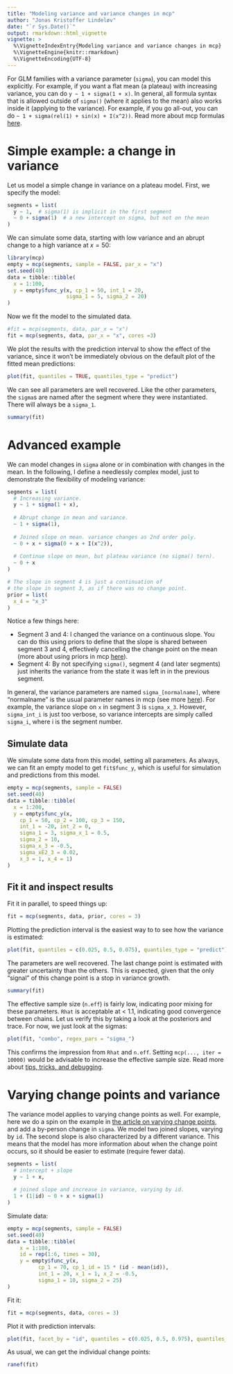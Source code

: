```yaml
---
title: "Modeling variance and variance changes in mcp"
author: "Jonas Kristoffer Lindeløv"
date: "`r Sys.Date()`"
output: rmarkdown::html_vignette
vignette: >
  %\VignetteIndexEntry{Modeling variance and variance changes in mcp}
  %\VignetteEngine{knitr::rmarkdown}
  %\VignetteEncoding{UTF-8}
---
```


For GLM families with a variance parameter (`sigma`), you can model this explicitly. For example, if you want a flat mean (a plateau) with increasing variance, you can do `y ~ 1 + sigma(1 + x)`. In general, all formula syntax that is allowed outside of `sigma()` (where it applies to the mean) also works inside it (applying to the variance). For example, if you go all-out, you can do `~ 1 + sigma(rel(1) + sin(x) + I(x^2))`. Read more about mcp formulas [here](../articles/formulas.html). 


# Simple example: a change in variance
Let us model a simple change in variance on a plateau model. First, we specify the model:

```r
segments = list(
  y ~ 1,  # sigma(1) is implicit in the first segment
  ~ 0 + sigma(1)  # a new intercept on sigma, but not on the mean
)
```

We can simulate some data, starting with low variance and an abrupt change to a high variance at $x = 50$:

```r
library(mcp)
empty = mcp(segments, sample = FALSE, par_x = "x")
set.seed(40)
data = tibble::tibble(
  x = 1:100,
  y = empty$func_y(x, cp_1 = 50, int_1 = 20, 
                   sigma_1 = 5, sigma_2 = 20)
)
```


Now we fit the model to the simulated data.

```r
#fit = mcp(segments, data, par_x = "x")
fit = mcp(segments, data, par_x = "x", cores =3)
```
We plot the results with the prediction interval to show the effect of the variance, since it won't be immediately obvious on the default plot of the fitted mean predictions:

```r
plot(fit, quantiles = TRUE, quantiles_type = "predict")
```


We can see all parameters are well recovered. Like the other parameters, the `sigma`s are named after the segment where they were instantiated. There will always be a `sigma_1`.

```r
summary(fit)
```


# Advanced example
We can model changes in `sigma` alone or in combination with changes in the mean. In the following, I define a needlessly complex model, just to demonstrate the flexibility of modeling variance:

```r
segments = list(
  # Increasing variance.
  y ~ 1 + sigma(1 + x),
  
  # Abrupt change in mean and variance.
  ~ 1 + sigma(1),
  
  # Joined slope on mean. variance changes as 2nd order poly.
  ~ 0 + x + sigma(0 + x + I(x^2)),
  
  # Continue slope on mean, but plateau variance (no sigma() tern).
  ~ 0 + x
)

# The slope in segment 4 is just a continuation of 
# the slope in segment 3, as if there was no change point.
prior = list(
  x_4 = "x_3"
)
```

Notice a few things here:

 * Segment 3 and 4: I changed the variance on a continuous slope. You can do this using priors to define that the slope is shared between segment 3 and 4, effectively cancelling the change point on the mean (more about using priors in mcp [here](../articles/priors.html)).
 * Segment 4: By not specifying `sigma()`, segment 4 (and later segments) just inherits the variance from the state it was left in in the previous segment. 

In general, the variance parameters are named `sigma_[normalname]`, where "normalname" is the usual parameter names in mcp (see more [here](../articles/formulas.html)). For example, the variance slope on `x` in segment 3 is `sigma_x_3`. However, `sigma_int_i` is just too verbose, so variance intercepts are simply called `sigma_i`, where i is the segment number.



## Simulate data
We simulate some data from this model, setting all parameters. As always, we can fit an empty model to get `fit$func_y`, which is useful for simulation and predictions from this model.

```r
empty = mcp(segments, sample = FALSE)
set.seed(40)
data = tibble::tibble(
  x = 1:200,
  y = empty$func_y(x,
    cp_1 = 50, cp_2 = 100, cp_3 = 150,
    int_1 = -20, int_2 = 0,
    sigma_1 = 3, sigma_x_1 = 0.5,
    sigma_2 = 10, 
    sigma_x_3 = -0.5,
    sigma_xE2_3 = 0.02,
    x_3 = 1, x_4 = 1)
)
```


## Fit it and inspect results
Fit it in parallel, to speed things up:

```r
fit = mcp(segments, data, prior, cores = 3)
```

Plotting the prediction interval is the easiest way to to see how the variance is estimated:

```r
plot(fit, quantiles = c(0.025, 0.5, 0.075), quantiles_type = "predict")
```

The parameters are well recovered. The last change point is estimated with greater uncertainty than the others. This is expected, given that the only "signal" of this change point is a stop in variance growth.

```r
summary(fit)
```

The effective sample size (`n.eff`) is fairly low, indicating poor mixing for these parameters. `Rhat` is acceptable at < 1.1, indicating good convergence between chains. Let us verify this by taking a look at the posteriors and trace. For now, we just look at the sigmas:

```r
plot(fit, "combo", regex_pars = "sigma_")
```

This confirms the impression from `Rhat` and `n.eff`. Setting `mcp(..., iter = 10000)` would be advisable to increase the effective sample size. Read more about [tips, tricks, and debugging](../articles/debug.html).




# Varying change points and variance
The variance model applies to varying change points as well. For example, here we do a spin on the example in [the article on varying change points](../articles/varying.html), and add a by-person change in `sigma`. We model two joined slopes, varying by `id`. The second slope is also characterized by a different variance. This means that the model has more information about when the change point occurs, so it should be easier to estimate (require fewer data).

```r
segments = list(
  # intercept + slope
  y ~ 1 + x,
  
  # joined slope and increase in variance, varying by id.
  1 + (1|id) ~ 0 + x + sigma(1)
)
```

Simulate data:
```r
empty = mcp(segments, sample = FALSE)
set.seed(40)
data = tibble::tibble(
    x = 1:180,
    id = rep(1:6, times = 30),
    y = empty$func_y(x, 
          cp_1 = 70, cp_1_id = 15 * (id - mean(id)),
          int_1 = 20, x_1 = 1, x_2 = -0.5,
          sigma_1 = 10, sigma_2 = 25)
)
```

Fit it:
```r
fit = mcp(segments, data, cores = 3)
```

Plot it with prediction intervals:
```r
plot(fit, facet_by = "id", quantiles = c(0.025, 0.5, 0.975), quantiles_type = "predict")
```


As usual, we can get the individual change points:
```r
ranef(fit)
```

